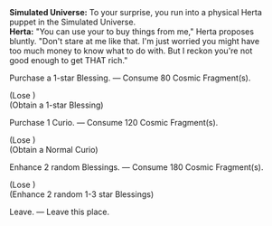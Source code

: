 {{Dialogue Start}}
:'''Simulated Universe:''' To your surprise, you run into a physical Herta puppet in the Simulated Universe.
:'''Herta:''' "You can use your {{Color|keyword|nobold=1|Cosmic Fragments}} to buy things from me," Herta proposes bluntly. "Don't stare at me like that. I'm just worried you might have too much money to know what to do with. But I reckon you're not good enough to get THAT rich."
:{{DIcon|Star}} Purchase a 1-star Blessing. &mdash; Consume 80 Cosmic Fragment(s).
:;(Lose {{Item|Cosmic Fragment|20|x=80}})
:;(Obtain a 1-star Blessing)
:{{DIcon|Star}} Purchase 1 Curio. &mdash; Consume 120 Cosmic Fragment(s).
:;(Lose {{Item|Cosmic Fragment|20|x=120}})
:;(Obtain a Normal Curio)
:{{DIcon|Star}} Enhance 2 random Blessings. &mdash; Consume 180 Cosmic Fragment(s).
:;(Lose {{Item|Cosmic Fragment|20|x=180}})
:;(Enhance 2 random 1-3 star Blessings)
:{{DIcon|Star}} Leave. &mdash; Leave this place.
{{Dialogue End}}